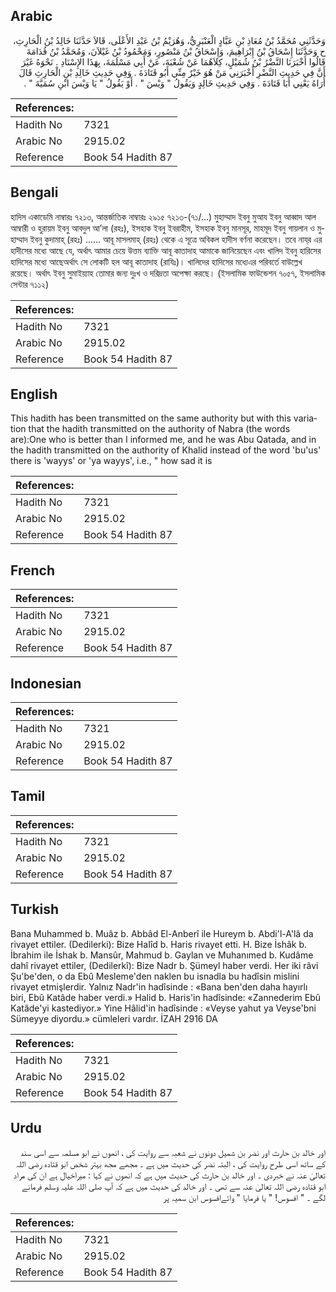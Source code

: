 ## Arabic


<div dir="rtl" lang="ar" style={{fontSize:'larger',backgroundColor:'#f8f9fa',padding:20}}>
وَحَدَّثَنِي مُحَمَّدُ بْنُ مُعَاذِ بْنِ عَبَّادٍ الْعَنْبَرِيُّ، وَهُرَيْمُ بْنُ عَبْدِ الأَعْلَى، قَالاَ حَدَّثَنَا خَالِدُ بْنُ الْحَارِثِ، ح وَحَدَّثَنَا إِسْحَاقُ بْنُ إِبْرَاهِيمَ، وَإِسْحَاقُ بْنُ مَنْصُورٍ، وَمَحْمُودُ بْنُ غَيْلاَنَ، وَمُحَمَّدُ بْنُ قُدَامَةَ قَالُوا أَخْبَرَنَا النَّضْرُ بْنُ شُمَيْلٍ، كِلاَهُمَا عَنْ شُعْبَةَ، عَنْ أَبِي مَسْلَمَةَ، بِهَذَا الإِسْنَادِ ‏.‏ نَحْوَهُ غَيْرَ أَنَّ فِي حَدِيثِ النَّضْرِ أَخْبَرَنِي مَنْ هُوَ خَيْرٌ مِنِّي أَبُو قَتَادَةَ ‏.‏ وَفِي حَدِيثِ خَالِدِ بْنِ الْحَارِثِ قَالَ أُرَاهُ يَعْنِي أَبَا قَتَادَةَ ‏.‏ وَفِي حَدِيثِ خَالِدٍ وَيَقُولُ ‏"‏ وَيْسَ ‏"‏ ‏.‏ أَوْ يَقُولُ ‏"‏ يَا وَيْسَ ابْنِ سُمَيَّةَ ‏"‏ ‏.‏
</div>
<div style={{backgroundColor:'#f8f9fa',padding:20, marginBottom: 10}}><table> <thead> <tr> <th>References:</th> <th></th> </tr> </thead> <tbody><tr><td>Hadith No</td><td>7321</td></tr><tr><td>Arabic No</td><td>2915.02</td></tr><tr><td>Reference</td><td>Book 54 Hadith 87</td></tr></tbody></table></div>

## Bengali


<div dir="ltr" lang="bn" style={{fontSize:'larger',backgroundColor:'#f8f9fa',padding:20}}>
হাদিস একাডেমি নাম্বারঃ ৭২১৩, আন্তর্জাতিক নাম্বারঃ ২৯১৫ ৭২১৩-(৭১/...) মুহাম্মাদ ইবনু মুআয ইবনু আব্বাদ আল আম্বারী ও হুরায়ম ইবনু আবদুল আ’লা (রহঃ), ইসহাক ইবনু ইবরাহীম, ইসহাক ইবনু মানসূর, মাহমূদ ইবনু গায়লান ও মুহাম্মাদ ইবনু কুদামাহ্ (রহঃ) ...... আবূ মাসলমাহ্ (রহঃ) থেকে এ সূত্রে অবিকল হাদীস বর্ণনা করেছেন। তবে নায্‌র এর হাদীসের মধ্যে আছে যে, অর্থাৎ আমার চেয়ে উত্তম ব্যাক্তি আবূ কাতাদাহ আমাকে জানিয়েছেন এবং খালিদ ইবনু হারিসের হাদিসের মধ্যে আছেঅর্থাৎ সে লোকটি হল আবূ কাতাদাহ (রাযিঃ)। খালিদের হাদিসের মধ্যেএর পরিবর্তে বাউল্লেখ রয়েছে। অর্থাৎ ইবনু সুমাইয়্যাহ তোমার জন্য দুঃখ ও দরিদ্রতা অপেক্ষা করছে। (ইসলামিক ফাউন্ডেশন ৭০৫৭, ইসলামিক সেন্টার ৭১১২)
</div>
<div style={{backgroundColor:'#f8f9fa',padding:20, marginBottom: 10}}><table> <thead> <tr> <th>References:</th> <th></th> </tr> </thead> <tbody><tr><td>Hadith No</td><td>7321</td></tr><tr><td>Arabic No</td><td>2915.02</td></tr><tr><td>Reference</td><td>Book 54 Hadith 87</td></tr></tbody></table></div>

## English


<div dir="ltr" lang="en" style={{fontSize:'larger',backgroundColor:'#f8f9fa',padding:20}}>
This hadith has been transmitted on the same authority but with this variation that the hadith transmitted on the authority of Nabra (the words are):One who is better than I informed me, and he was Abu Qatada, and in the hadith transmitted on the authority of Khalid instead of the word 'bu'us' there is 'wayys' or 'ya wayys', i.e., " how sad it is
</div>
<div style={{backgroundColor:'#f8f9fa',padding:20, marginBottom: 10}}><table> <thead> <tr> <th>References:</th> <th></th> </tr> </thead> <tbody><tr><td>Hadith No</td><td>7321</td></tr><tr><td>Arabic No</td><td>2915.02</td></tr><tr><td>Reference</td><td>Book 54 Hadith 87</td></tr></tbody></table></div>

## French


<div dir="ltr" lang="fr" style={{fontSize:'larger',backgroundColor:'#f8f9fa',padding:20}}>

</div>
<div style={{backgroundColor:'#f8f9fa',padding:20, marginBottom: 10}}><table> <thead> <tr> <th>References:</th> <th></th> </tr> </thead> <tbody><tr><td>Hadith No</td><td>7321</td></tr><tr><td>Arabic No</td><td>2915.02</td></tr><tr><td>Reference</td><td>Book 54 Hadith 87</td></tr></tbody></table></div>

## Indonesian


<div dir="ltr" lang="id" style={{fontSize:'larger',backgroundColor:'#f8f9fa',padding:20}}>

</div>
<div style={{backgroundColor:'#f8f9fa',padding:20, marginBottom: 10}}><table> <thead> <tr> <th>References:</th> <th></th> </tr> </thead> <tbody><tr><td>Hadith No</td><td>7321</td></tr><tr><td>Arabic No</td><td>2915.02</td></tr><tr><td>Reference</td><td>Book 54 Hadith 87</td></tr></tbody></table></div>

## Tamil


<div dir="ltr" lang="ta" style={{fontSize:'larger',backgroundColor:'#f8f9fa',padding:20}}>

</div>
<div style={{backgroundColor:'#f8f9fa',padding:20, marginBottom: 10}}><table> <thead> <tr> <th>References:</th> <th></th> </tr> </thead> <tbody><tr><td>Hadith No</td><td>7321</td></tr><tr><td>Arabic No</td><td>2915.02</td></tr><tr><td>Reference</td><td>Book 54 Hadith 87</td></tr></tbody></table></div>

## Turkish


<div dir="ltr" lang="tr" style={{fontSize:'larger',backgroundColor:'#f8f9fa',padding:20}}>
Bana Muhammed b. Muâz b. Abbâd El-Anberî ile Hureym b. Abdi'l-A'lâ da rivayet ettiler. (Dedilerki): Bize HaIîd b. Haris rivayet etti. H. Bize İshâk b. İbrahim ile İshak b. Mansûr, Mahmud b. Gaylan ve Muhanımed b. Kudâme dahî rivayet ettiler, (Dedilerkî): Bize Nadr b. Şümeyl haber verdi. Her iki râvi Şu'be'den, o da Ebû Mesleme'den naklen bu isnadla bu hadîsin mislini rivayet etmişlerdir. Yalnız Nadr'in hadîsinde : «Bana ben'den daha hayırlı biri, Ebû Katâde haber verdi.» Halid b. Haris'in hadîsinde: «Zannederim Ebû Katâde'yi kastediyor.» Yine Hâlid'in hadîsinde : «Veyse yahut ya Veyse'bni Sümeyye diyordu.» cümleleri vardır. İZAH 2916 DA
</div>
<div style={{backgroundColor:'#f8f9fa',padding:20, marginBottom: 10}}><table> <thead> <tr> <th>References:</th> <th></th> </tr> </thead> <tbody><tr><td>Hadith No</td><td>7321</td></tr><tr><td>Arabic No</td><td>2915.02</td></tr><tr><td>Reference</td><td>Book 54 Hadith 87</td></tr></tbody></table></div>

## Urdu


<div dir="rtl" lang="ur" style={{fontSize:'larger',backgroundColor:'#f8f9fa',padding:20}}>
اور خالد بن حارث اور نضر بن شمیل دونوں نے شعبہ سے روایت کی ، انھوں نے ابو مسلمہ سے اسی سند کے ساتھ اسی طرح روایت کی ، البتہ نضر کی حدیث میں ہے ۔ مجھے مجھ بہتر شخص ابو قتادہ رضی اللہ تعالیٰ عنہ نے خبردی ۔ اور خالد بن حارث کی حدیث میں ہے کہ انھوں نے کہا : میراخیال ہے ان کی مراد ابو قتادہ رضی اللہ تعالیٰ عنہ سے تھی ۔ اور خالد کی حدیث میں ہے کہ آپ صلی اللہ علیہ وسلم فرمانے لگے ۔ " افسوس! " یا فرمایا " وائےافسوس ابن سمیہ پر
</div>
<div style={{backgroundColor:'#f8f9fa',padding:20, marginBottom: 10}}><table> <thead> <tr> <th>References:</th> <th></th> </tr> </thead> <tbody><tr><td>Hadith No</td><td>7321</td></tr><tr><td>Arabic No</td><td>2915.02</td></tr><tr><td>Reference</td><td>Book 54 Hadith 87</td></tr></tbody></table></div>